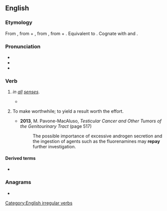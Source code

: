 ==English==

===Etymology===
From {{uder|en|fro|repaier||to [[pay back]]}}, from {{m|fro|re-}} + {{m|fro|paiier||to [[pay]]}}, from {{der|en|la|paco|pācāre|to [[settle]], to [[make]] [[peaceful]]}}, from {{m|la|pāx||[[peace]]}} + {{m|la|-ō||''[[form]]ing [[verb]]s''}}. Equivalent to {{prefix|en|re|pay}}. Cognate with {{m|en|repacify}} and {{cog|fr|repayer||to [[pay]] [[again]]}}.

===Pronunciation===
* {{IPA|en|/ɹiˈpeɪ/}}
* {{audio|en|en-us-repay.ogg|Audio (US)}}
* {{rhymes|en|eɪ|s=2}}

===Verb===
{{en-verb|repays|repaying|repaid}}

# {{synonym of|en|pay back}} ''in [[all]] [[sense]]s''.
#: {{ux|en|I finally '''repaid''' my student loans, just before sending my kids to college.}}
#* {{quote-journal|en|year=1962|month=April|title=Talking of Trains: Short-sighted approach to profits?|journal=Modern Railways|page=219|text=On the results of the Kent Coast electrification, which is known to be '''repaying''' so far a satisfactory return on the investment in it, a Waterloo-Bournemouth scheme shows reasonable financial promise.}}
# {{lb|en|transitive}} To make worthwhile; to yield a result worth the effort.
#* '''2013''', M. Pavone-MacAluso, ''Testicular Cancer and Other Tumors of the Genitourinary Tract'' (page 517)
#*: The possible importance of excessive androgen secretion and the ingestion of agents such as the fluorenamines may '''repay''' further investigation.

====Derived terms====
* {{l|en|repayment}}

===Anagrams===
* {{anagrams|en|a=aepry|Payer|Peary|apery|payer|peary|praye|rapey}}

[[Category:English irregular verbs]]